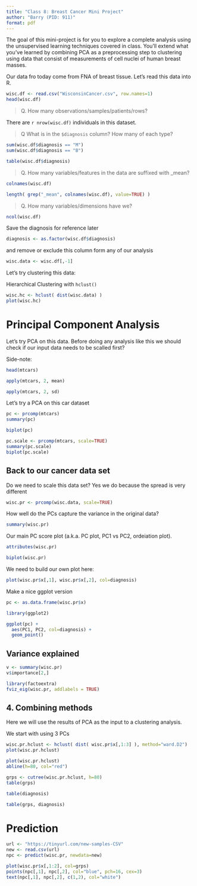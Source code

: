 ```yaml
---
title: "Class 8: Breast Cancer Mini Project"
author: "Barry (PID: 911)"
format: pdf
---
```


The goal of this mini-project is for you to explore a complete analysis using the unsupervised learning techniques covered in class. You’ll extend what you’ve learned by combining PCA as a preprocessing step to clustering using data that consist of measurements of cell nuclei of human breast masses. 


Our data fro today come from FNA of breast tissue. Let's read this data into R.

```r
wisc.df <- read.csv("WisconsinCancer.csv", row.names=1)
head(wisc.df)
```


> Q. How many observations/samples/patients/rows?

There are `r nrow(wisc.df)` individuals in this dataset.


> Q What is in the `$diagnosis` column? How many of each type?


```r
sum(wisc.df$diagnosis == "M")
sum(wisc.df$diagnosis == "B")

```

```r
table(wisc.df$diagnosis)
```

> Q. How many variables/features in the data are suffixed with _mean?

```r
colnames(wisc.df)

```

```r
length( grep("_mean", colnames(wisc.df), value=TRUE) )
```

> Q. How many variables/dimensions have we?

```r
ncol(wisc.df)

```

Save the diagnosis for reference later

```r
diagnosis <- as.factor(wisc.df$diagnosis)
```

and remove or exclude this column form any of our analysis
```r
wisc.data <- wisc.df[,-1]
```


Let's try clustering this data:

Hierarchical Clustering with `hclust()`

```r
wisc.hc <- hclust( dist(wisc.data) )
plot(wisc.hc)
```

# Principal Component Analysis

Let's try PCA on this data. Before doing any analysis like this we should check if our input data needs to be scalled first?




Side-note:

```r
head(mtcars)
```


```r
apply(mtcars, 2, mean)
```

```r
apply(mtcars, 2, sd)
```

Let's try a PCA on this car dataset

```r
pc <- prcomp(mtcars)
summary(pc)
```

```r
biplot(pc)
```

```r
pc.scale <- prcomp(mtcars, scale=TRUE)
summary(pc.scale)
biplot(pc.scale)
```


## Back to our cancer data set

Do we need to scale this data set?
Yes we do because the spread is very different 


```r
wisc.pr <- prcomp(wisc.data, scale=TRUE)
```

How well do the PCs capture the variance in the original data?

```r
summary(wisc.pr)
```

Our main PC score plot (a.k.a. PC plot, PC1 vs PC2, ordeiation plot).


```r
attributes(wisc.pr)
```

```r
biplot(wisc.pr)
```

We need to build our own plot here:
```r
plot(wisc.pr$x[,1], wisc.pr$x[,2], col=diagnosis)
```

Make a nice ggplot version


```r
pc <- as.data.frame(wisc.pr$x)

library(ggplot2)

ggplot(pc) +
  aes(PC1, PC2, col=diagnosis) +
  geom_point()
```

## Variance explained

```r
v <- summary(wisc.pr)
v$importance[2,]
```

```r
library(factoextra)
fviz_eig(wisc.pr, addlabels = TRUE)
```


## 4. Combining methods

Here we will use the results of PCA as the input to a clustering analysis.

We start with using 3 PCs

```r
wisc.pr.hclust <- hclust( dist( wisc.pr$x[,1:3] ), method="ward.D2")
plot(wisc.pr.hclust)
```

```r
plot(wisc.pr.hclust)
abline(h=80, col="red")
```

```r
grps <- cutree(wisc.pr.hclust, h=80)
table(grps)
```

```r
table(diagnosis)
```



```r
table(grps, diagnosis)
```




# Prediction

```r
url <- "https://tinyurl.com/new-samples-CSV"
new <- read.csv(url)
npc <- predict(wisc.pr, newdata=new)
```


```r
plot(wisc.pr$x[,1:2], col=grps)
points(npc[,1], npc[,2], col="blue", pch=16, cex=3)
text(npc[,1], npc[,2], c(1,2), col="white")
```




